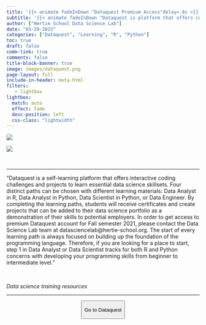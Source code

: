 ```yaml
---
title: '{{< animate fadeInDown "Dataquest Premium Access"delay=.6s >}}'
subtitle: '{{< animate fadeInDown "Dataquest is platform that offers coding challenges and projects to learn essential data science skillsets."delay=.6s >}}'
author: ["Hertie School Data Science Lab"]
date: "03-29-2023"
categories: ["Dataquest", "Learning", "R", "Python"]
toc: true
draft: false
code-link: true
comments: false
title-block-banner: true
image: images/dataquest.png
page-layout: full
include-in-header: meta.html
filters:
   - lightbox
lightbox: 
  match: auto
  effect: fade
  desc-position: left
  css-class: "lightwidth"
---
```


![](images/dq.png){fig-align="center"}

![](images/page.jpg)

</br>

<hr class="sep-2" />

"Dataquest is a self-learning platform that offers interactive coding challenges and projects to learn essential data science skillsets. Four distinct paths can be chosen with different learning materials: Data Analyst in R, Data Analyst in Python, Data Scientist in Python, or Data Engineer. By completing the learning paths, students will receive certificates and create projects that can be added to their data science portfolio as a demonstration of their skills to potential employers. In order to get access to premium Dataquest account for Fall semester 2021, please contact the Data Science Lab team at datasciencelab\@hertie-school.org. The start of every learning path is always focused on building up the foundation of the programming language. Therefore, if you are looking for a place to start, step 1 in Data Analyst or Data Scientist tracks for both R and Python concerns with developing your programming skills from beginner to intermediate level."

</br>

*Data science training resources*

<hr class="sep-2" />


<center>

<form action="https://www.dataquest.io/">

<button class="btn-hover color-9-cc" target="_blank">

Go to Dataquest

</button>

</form>

</center>
